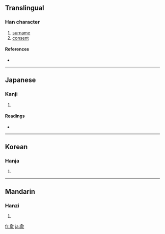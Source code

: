 {{see|俞}}
==Translingual==

===Han character===
{{Han char|rn=11|rad=入|as=07|sn=9|four=|canj=人一月女 (OMBV)}}

# [[surname]]
# [[consent]]

====References====
* {{Han ref|kx=0126.150|dkj=01437|hdz=10155.050|uh=516A|ud=20842}}

----

==Japanese==

===Kanji===
{{ja-kanji|grade=|rs=入07}}

# {{defn|Japanese}}

====Readings====
* {{ja-readings|on=[[ゆ]] (yu)|kun=[[しかり]] (shikari)}}

----

==Korean==

===Hanja===
{{ko-hanja|hangeul=[[유]]|rv=yu|mr=yu}}

# {{defn|Korean}}

----

==Mandarin==

===Hanzi===
{{cmn-hanzi|pin=[[shù]] ([[shu4]]), [[yú]] ([[yu2]])|wg=shu<sup>4</sup>, yü<sup>2</sup>}}

# {{defn|Mandarin}}

[[fr:兪]]
[[ja:兪]]
